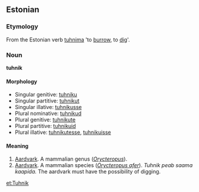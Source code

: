 ==Estonian==

===Etymology===
From the Estonian verb [[tuhnima]] 'to [[burrow]], to [[dig]]'. 

===Noun===
'''tuhnik'''

====Morphology====
*Singular genitive: [[tuhniku]]
*Singular partitive: [[tuhnikut]]
*Singular illative: [[tuhnikusse]]
*Plural nominative: [[tuhnikud]]
*Plural genitive: [[tuhnikute]]
*Plural partitive: [[tuhnikuid]]
*Plural illative: [[tuhnikutesse]], [[tuhnikuisse]]

====Meaning====
# [[Aardvark]]. A mammalian genus (''[[Orycteropus]]''). 
# [[Aardvark]]. A mammalian species (''[[Orycteropus afer]]''). ''Tuhnik peab saama kaapida.'' The aardvark must have the possibility of digging.

[[et:Tuhnik]]